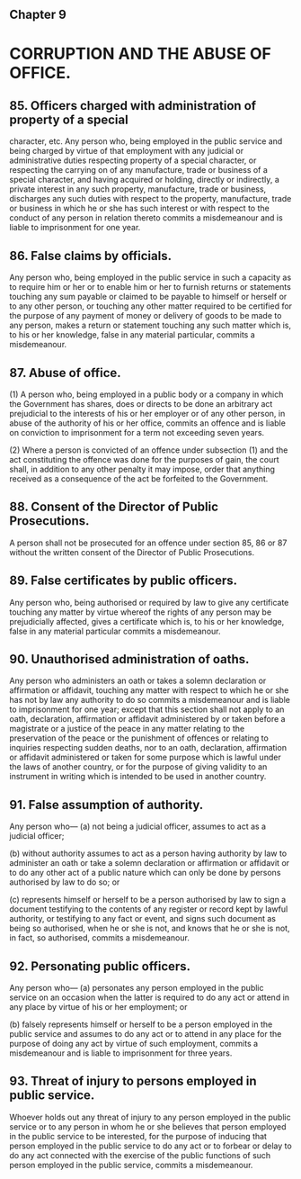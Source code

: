 ## Chapter 9

# CORRUPTION AND THE ABUSE OF OFFICE.

## 85. Officers charged with administration of property of a special
character, etc.
Any person who, being employed in the public service and being charged by
virtue of that employment with any judicial or administrative duties
respecting property of a special character, or respecting the carrying on of
any manufacture, trade or business of a special character, and having
acquired or holding, directly or indirectly, a private interest in any such
property, manufacture, trade or business, discharges any such duties with
respect to the property, manufacture, trade or business in which he or she has
such interest or with respect to the conduct of any person in relation thereto
commits a misdemeanour and is liable to imprisonment for one year.

## 86. False claims by officials.
Any person who, being employed in the public service in such a capacity as
to require him or her or to enable him or her to furnish returns or statements
touching any sum payable or claimed to be payable to himself or herself or
to any other person, or touching any other matter required to be certified for
the purpose of any payment of money or delivery of goods to be made to any
person, makes a return or statement touching any such matter which is, to his
or her knowledge, false in any material particular, commits a misdemeanour.

## 87. Abuse of office.
(1) A person who, being employed in a public body or a company in
which the Government has shares, does or directs to be done an arbitrary act
prejudicial to the interests of his or her employer or of any other person, in
abuse of the authority of his or her office, commits an offence and is liable
on conviction to imprisonment for a term not exceeding seven years.

(2) Where a person is convicted of an offence under subsection (1)
and the act constituting the offence was done for the purposes of gain, the
court shall, in addition to any other penalty it may impose, order that
anything received as a consequence of the act be forfeited to the Government.

## 88. Consent of the Director of Public Prosecutions.
A person shall not be prosecuted for an offence under section 85, 86 or 87
without the written consent of the Director of Public Prosecutions.

## 89. False certificates by public officers.
Any person who, being authorised or required by law to give any certificate
touching any matter by virtue whereof the rights of any person may be
prejudicially affected, gives a certificate which is, to his or her knowledge,
false in any material particular commits a misdemeanour.

## 90. Unauthorised administration of oaths.
Any person who administers an oath or takes a solemn declaration or
affirmation or affidavit, touching any matter with respect to which he or she
has not by law any authority to do so commits a misdemeanour and is liable
to imprisonment for one year; except that this section shall not apply to an
oath, declaration, affirmation or affidavit administered by or taken before a
magistrate or a justice of the peace in any matter relating to the preservation
of the peace or the punishment of offences or relating to inquiries respecting
sudden deaths, nor to an oath, declaration, affirmation or affidavit
administered or taken for some purpose which is lawful under the laws of
another country, or for the purpose of giving validity to an instrument in
writing which is intended to be used in another country.

## 91. False assumption of authority.
Any person who—
(a) not being a judicial officer, assumes to act as a judicial officer;

(b) without authority assumes to act as a person having authority by
law to administer an oath or take a solemn declaration or
affirmation or affidavit or to do any other act of a public nature
which can only be done by persons authorised by law to do so; or

(c) represents himself or herself to be a person authorised by law to
sign a document testifying to the contents of any register or
record kept by lawful authority, or testifying to any fact or event,
and signs such document as being so authorised, when he or she
is not, and knows that he or she is not, in fact, so authorised,
commits a misdemeanour.

## 92. Personating public officers.
Any person who—
(a) personates any person employed in the public service on an
occasion when the latter is required to do any act or attend in any
place by virtue of his or her employment; or

(b) falsely represents himself or herself to be a person employed in
the public service and assumes to do any act or to attend in any
place for the purpose of doing any act by virtue of such
employment,
commits a misdemeanour and is liable to imprisonment for three years.

## 93. Threat of injury to persons employed in public service.
Whoever holds out any threat of injury to any person employed in the public
service or to any person in whom he or she believes that person employed in
the public service to be interested, for the purpose of inducing that person
employed in the public service to do any act or to forbear or delay to do any
act connected with the exercise of the public functions of such person
employed in the public service, commits a misdemeanour.